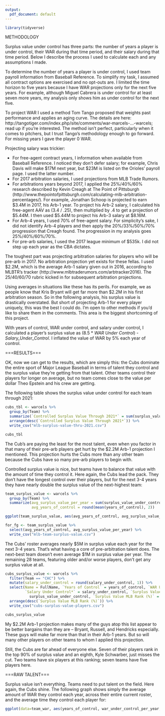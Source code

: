 ```yaml
---
output:
  pdf_document: default
---
```


```r
library(tidyverse)
```

METHODOLOGY 

Surplus value under control has three parts: the number of years a player is under control, their WAR during that time period, and their salary during that time period. Below I describe the process I used to calculate each and any assumptions I made.

To determine the number of years a player is under control, I used team payroll information from Baseball Reference. To simplify my task, I assumed all contract options are exercised and no opt-outs are. I limited the time horizon to five years because I have WAR projections only for the next five years. For example, although Miguel Cabrera is under control for at least seven more years, my analysis only shows him as under control for the next five.

To project WAR I used a method Tom Tango proposed that weights past performance and applies an aging curve. The details are here: http://tangotiger.com/index.php/site/comments/war-marcels-...-warcels; read up if you're interested. The method isn't perfect, particularly when it comes to pitchers, but I trust Tango's methodology enough to go forward. For missing years I gave the player 0 WAR.

Projecting salary was trickier:

- For free-agent contract years, I information when available from Baseball Reference. I noticed they don't defer salary; for example, Chris Davis will make $17M next year, but $23M is listed on the Orioles' payroll page. I used the latter number.
- For 2017 arbitration salaries, I used projections from MLB Trade Rumors.
- For arbitrations years beyond 2017, I applied the 25%/40%/60% research described by Kevin Creagh at The Point of Pittsburgh (http://www.thepointofpittsburgh.com/calculating-mlb-arbitration-percentages/). For example, Jonathan Schoop is projected to earn $3.4M in 2017, his Arb-1 year. To project his Arb-2 salary, I calculated his free-agent AAV as (3.4 / .25), then multiplied by .4 to get a projection of $5.44M. I then used $5.44M to project his Arb-3 salary at $8.16M. 
- For Arb-4 years, I used 70% of free-agent salary. For simplicity's sake, I did not identify Arb-4 players and then apply the 20%/33%/50%/70% progression that Creagh found. The progression in my analysis goes 25%/40%/60%/70%.
- For pre-arb salaries, I used the 2017 league minimum of $535k. I did not step up each year as the CBA dictates.

The toughest part was projecting arbitration salaries for players who will be pre-arb in 2017. No arbitration projection yet exists for these fellas. I used $2.2M, which is the average Arb-1 salary given out in 2016, according to MLBTR's tracker (http://www.mlbtraderumors.com/arbtracker2016). The 25/40/60/70 rubric kicked in for subsequent arbitration projections.

Using averages in situations like these has its perils. For example, we as people know that Kris Bryant will get far more than $2.2M in his first arbitration season. So in the following analysis, his surplus value is drastically overstated. But short of projecting Arb-1 for every player uniquely, this was the best I could do. I'm open to other methods if you'd like to share them in the comments. This area is the biggest shortcoming of this project.

With years of control, WAR under control, and salary under control, I calculated a player's surplus value as (8.5 * _WAR Under Control_) - _Salary_Under_Control_. I inflated the value of WAR by 5% each year of control.

===RESULTS===

OK, now we can get to the results, which are simply this: the Cubs dominate the entire sport of Major League Baseball in terms of talent they control and the surplus value they're getting from that talent. Other teams control their players for longer on average, but no team comes close to the value per dollar Theo Epstein and his crew are getting.

The following table shows the surplus value under control for each team through 2021:

```r

cubs_tbl <- warcels %>%
  group_by(Team) %>%
  summarize(`Controlled Surplus Value Through 2021*` = sum(surplus_value_under_control)) %>%
  arrange(desc(`Controlled Surplus Value Through 2021*`)) %>%
  write_csv("mlb-surplus-value-thru-2021.csv")

cubs_tbl

```

The Cub's are paying the least for the most talent, even when you factor in that many of their pre-arb players get hurt by the $2.2M Arb-1 projection I mentioned. This projection hurts the Cubs more than any other team because the Cubs have so many pre-arb players to begin with.

Controlled surplus value is nice, but teams have to balance that value with the amount of time they control it. Here again, the Cubs lead the pack. They don't have the longest control over their players, but for the next 3-4 years they have nearly double the surplus value of the next-highest team:

```r

team_surplus_value <- warcels %>%
  group_by(Team) %>%
  summarize(avg_surplus_value_per_year = sum(surplus_value_under_control) / sum(years_of_control),
            avg_years_of_control = round(mean(years_of_control), 2))

ggplot(team_surplus_value, aes(avg_years_of_control, avg_surplus_value_per_year, Team)) + geom_point() + geom_text(aes(label=Team),hjust=0, vjust=0) + labs(x="Avg. no. of years team controls its current players", y="Avg surplus value of roster per year (Millions USD)") + ggtitle("MLB Team Surplue Value Under Control, 2017 - 2021") + xlim(2.5,5) + fgt

for_fg <- team_surplus_value %>%
  select(avg_years_of_control, avg_surplus_value_per_year) %>%
  write_csv("mlb-team-surplus-value.csv")


```

The Cubs' roster averages nearly $5M in surplus value each year for the next 3-4 years. That's what having a core of pre-arbitration talent does. The next-best team doesn't even average $1M in surplus value per year. The remaining 28 teams, featuring older and/or worse players, don't get any surplus value at all.

```r
cubs_surplus_value <- warcels %>%
  filter(Team == "CHC") %>%
  mutate(salary_under_control = round(salary_under_control, 1)) %>%
  select(Name = FullName, `Years of Control` = years_of_control, `WAR Under Control` = war_under_control,
         `Salary Under Control*` = salary_under_control, `Surplus Value Under Control*` =
           surplus_value_under_control, `Surplus Value MLB Rank (%)` = surplus_value_under_control_rank) %>%
  arrange(desc(`Surplus Value MLB Rank (%)`)) %>%
  write_csv("cubs-surplus-value-players.csv")

cubs_surplus_value
```

My $2.2M Arb-1 projection makes many of the guys atop this list appear to be better bargains than they are -- Bryant, Russell, and Hendricks especially. These guys will make far more than that in their Arb-1 years. But so will many other players on other teams to whom I applied this projection.

Still, the Cubs are far ahead of everyone else. Seven of their players rank in the top 90% of surplus value and an eighth, Kyle Schwarber, just misses the cut. Two teams have six players at this ranking; seven teams have five players here.

===RAW TALENT===

Surplus value isn't everything. Teams need to put talent on the field. Here again, the Cubs shine. The following graph shows simply the average amount of WAR they control each year, across their entire current roster, and the average time they control each player for:

```r
ggplot(data=team_war, aes(years_of_control, war_under_control_per_year, label=Team)) + geom_point() + geom_text(aes(label=Team),hjust=0, vjust=0) + labs(x="Avg. no. of years team controls its current players", y="Avg. total WAR per year") + ggtitle("MLB Team Control of Talent, 2017-2021") + xlim(2.5,5) + fgt
```





